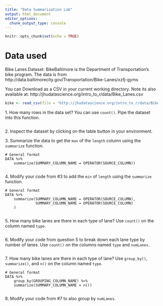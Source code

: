 ```yaml
---
title: "Data Summarization Lab"
output: html_document
editor_options: 
  chunk_output_type: console
---
```


```r
knitr::opts_chunk$set(echo = TRUE)
```

# Data used

Bike Lanes Dataset: BikeBaltimore is the Department of Transportation's bike program. 
The data is from http://data.baltimorecity.gov/Transportation/Bike-Lanes/xzfj-gyms

You can Download as a CSV in your current working directory.  Note its also available at: 	http://jhudatascience.org/intro_to_r/data/Bike_Lanes.csv 

```r
bike <- read_csv(file = "http://jhudatascience.org/intro_to_r/data/Bike_Lanes.csv")
```


1\. How many rows in the data set? You can use `count()`. Pipe the dataset into this function.

```r

```


2\. Inspect the dataset by clicking on the table button in your environment.


3\. Summarize the data to get the `max` of the `length` column using the `summarize` function.

```
# General format 
DATA %>% 
    summarize(SUMMARY_COLUMN_NAME = OPERATOR(SOURCE_COLUMN))
```

```r

```


4\. Modify your code from #3 to add the `min` of `length` using the `summarize` function.

```
# General format 
DATA %>% 
    summarize(SUMMARY_COLUMN_NAME = OPERATOR(SOURCE_COLUMN),
              SUMMARY_COLUMN_NAME = OPERATOR(SOURCE_COLUMN)
    )
```

```r

```


5\. How many bike lanes are there in each type of lane? Use `count()` on the column named `type`.

```r

```


6\. Modify your code from question 5 to break down each lane type by number of lanes. Use `count()` on the columns named `type` and `numLanes`.

```r

```


7\. How many bike lanes are there in each type of lane? Use `group_by()`, `summarize()`, and `n()` on the column named `type`.

```
# General format 
DATA %>% 
    group_by(GROUPING_COLUMN_NAME) %>% 
    summarize(SUMMARY_COLUMN_NAME = n())
```

```r

```


8\. Modify your code from #7 to also group by `numLanes`.

```r

```

